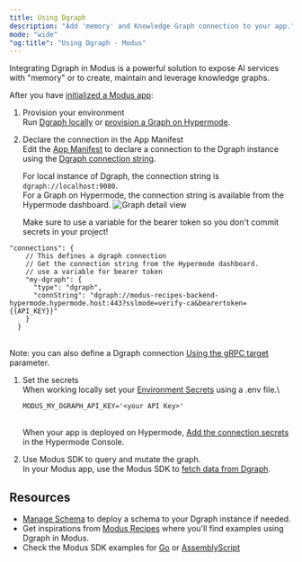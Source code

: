 ```yaml
---
title: Using Dgraph
description: "Add 'memory' and Knowledge Graph connection to your app."
mode: "wide"
"og:title": "Using Dgraph - Modus"
---
```


Integrating Dgraph in Modus is a powerful solution to expose AI services with
"memory" or to create, maintain and leverage knowledge graphs.

After you have [initialized a Modus app](/modus/quickstart):

1. Provision your environment\
   Run [Dgraph locally](/dgraph/quickstart#locally) or
   [provision a Graph on Hypermode](/dgraph/quickstart#on-hypermode).

1. Declare the connection in the App Manifest\
    Edit the [App Manifest](/modus/app-manifest) to declare a connection to the
   Dgraph instance using the
   [Dgraph connection string](/modus/app-manifest#using-a-dgraph-connection-string).

   For local instance of Dgraph, the connection string is
   `dgraph://localhost:9080`.\
    For a Graph on Hypermode, the connection string is available from the
   Hypermode dashboard.
   ![Graph detail view](/images/dgraph/quickstart/graph-details.png)

   Make sure to use a variable for the bearer token so you don't commit secrets
   in your project!

```jsonc modus.json with dgraph connection using API_KEY secret
"connections": {
    // This defines a dgraph connection
    // Get the connection string from the Hypermode dashboard.
    // use a variable for bearer token
    "my-dgraph": {
      "type": "dgraph",
      "connString": "dgraph://modus-recipes-backend-hypermode.hypermode.host:443?sslmode=verify-ca&bearertoken={{API_KEY}}"
    }
  }
```

\
Note: you can also define a Dgraph connection
[Using the gRPC target](/modus/app-manifest#using-a-dgraph-grpc-target)
parameter.

1. Set the secrets\
   When working locally set your
   [Environment Secrets](/modus/run-locally#environment-secrets) using a .env
   file.\

   ```dotenv example of .env file for my-dgraph connection
   MODUS_MY_DGRAPH_API_KEY='<your API Key>'
   ```

   \
   When your app is deployed on Hypermode,
   [Add the connection secrets](/configure-environment#connection-secrets) in
   the Hypermode Console.

1. Use Modus SDK to query and mutate the graph.\
   In your Modus app, use the Modus SDK to
   [fetch data from Dgraph](/modus/data-fetching#dgraph).

## Resources

- [Manage Schema](/graphs/manage-schema) to deploy a schema to your Dgraph
  instance if needed.
- Get inspirations from
  [Modus Recipes](https://github.com/hypermodeinc/modus-recipes) where you'll
  find examples using Dgraph in Modus.
- Check the Modus SDK examples for
  [Go](https://github.com/hypermodeinc/modus/tree/main/sdk/go/examples) or
  [AssemblyScript](https://github.com/hypermodeinc/modus/tree/main/sdk/assemblyscript/examples)

